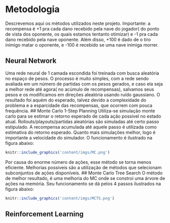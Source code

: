 # Metodologia {#methods}
Descrevemos aqui os métodos utilizados neste projeto. Importante: a recompensa é +1 pra cada dano recebido pela nave do jogador( do ponto de vista dos oponente, os quais estamos tentanto otimizar) e -1 pra cada dano recebido pela nave oponente. Além disso, +100 é dado de o tiro inimigo matar o oponente, e -100 é recebido se uma nave inimiga morrer.

## Neural Network
Uma rede neural de 1 camada escondida foi treinada com busca aleatória no espaço de pesos. O processo é muito simples, com a rede sendo avaliada em um número de partidas com os pesos gerados, e caso ela seja a melhor rede até agora( no acúmulo de recompensas), salvamos seus pesos e os modificamos em direções aleatória usando ruído gaussiano. O resultado foi aquém do esperado, talvez devido a complexidade do problema e a esparcidade das recompensas, que ocorrem com pouca frequência.
## Monte Carlo 1-Step Planning
Utiliza-se simulação monte carlo para se estimar o retorno esperado de cada ação possível no estado atual. Rollouts/playouts/partidas aleatórias são simuladas até certo passo estipulado. A recompensa acumulada até aquele passo é utilizada como estimativa do retorno esperado. Quanto mais simulações melhor, logo é importante a velocidade do simulador. O funcionamento é ilustrado na figura abaixo:

```r
knitr::include_graphics('content/imgs/MC.png')
```

Por causa do enorme número de ações, esse método se torna menos eficiente. Melhorias possíveis são a utilização de métodos que selecionam subconjuntos de ações disponíveis. 
## Monte Carlo Tree Search
O método de melhor resultado, é uma melhoria do MC onde se constroi uma árvore de ações na memória. Seu funcionamento se dá pelos 4 passos ilustrados na figura abaixo:

```r
knitr::include_graphics('content/imgs/MCTS.png')
```

## Reinforcement Learning

